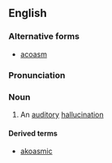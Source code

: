 ==English==

===Alternative forms===
* [[acoasm]]

===Pronunciation===
{{rfp|lang=en}}

===Noun===
{{en-noun}}

# An [[auditory]] [[hallucination]]

====Derived terms====
* [[akoasmic]]